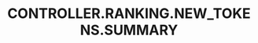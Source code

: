 ---
title: 'CONTROLLER.RANKING.NEW_TOKENS.SUMMARY'
openapi: '/cn/api-reference/openapi-cn.json GET /ranking/{chain}/newTokens'
---